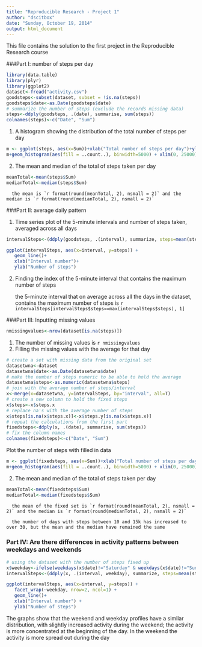 ```yaml
---
title: "Reproducible Research - Project 1"
author: "dscitbox"
date: "Sunday, October 19, 2014"
output: html_document
---
```

This file contains the solution to the first project in the Reproducible Research course

###Part I: number of steps per day
```r
library(data.table)
library(plyr)
library(ggplot2)
dataset<-fread("activity.csv")
goodsteps<-subset(dataset, subset = !is.na(steps))
goodsteps$date<-as.Date(goodsteps$date)
# summarize the number of steps (exclude the records missing data)
steps<-ddply(goodsteps, .(date), summarise, sum(steps))
colnames(steps)<-c("Date", "Sum")
```

1. A histogram showing the distribution of the total number of steps per day
```r
m <- ggplot(steps, aes(x=Sum))+xlab("Total number of steps per day")+ylab("Frequency (number of days)")
m+geom_histogram(aes(fill = ..count..), binwidth=5000) + xlim(0, 25000)
```
2. The mean and median of the total of steps taken per day
```r
meanTotal<-mean(steps$Sum)
medianTotal<-median(steps$Sum)
```
      the mean is `r format(round(meanTotal, 2), nsmall = 2)` and the median is `r format(round(medianTotal, 2), nsmall = 2)`

###Part II: average daily pattern

1. Time series plot of the 5-minute intervals and number of steps taken, averaged across all days
```r
intervalSteps<-(ddply(goodsteps, .(interval), summarize, steps=mean(steps)))
```
```r
ggplot(intervalSteps, aes(x=interval, y=steps)) + 
   geom_line()+
   xlab("Interval number")+
   ylab("Number of steps")
```

2. Finding the index of the 5-minute interval that contains the maximum number of steps

      the 5-minute interval that on average across all the days in the dataset, contains the maximum number of steps is `r intervalSteps[intervalSteps$steps==max(intervalSteps$steps), 1]`
      
###Part III: Inputting missing values
```r
nmissingvalues<-nrow(dataset[is.na(steps)])
```
1. The number of missing values is `r nmissingvalues`
2. Filling the missing values with the average for that day
```r
# create a set with missing data from the original set
datasetwna<-dataset       
datasetwna$date<-as.Date(datasetwna$date)
# make the number of steps numeric to be able to hold the average
datasetwna$steps<-as.numeric(datasetwna$steps)
# join with the average number of steps/interval
x<-merge(x=datasetwna, y=intervalSteps, by="interval", all=T)
# create a new column to hold the fixed steps
x$steps<-x$steps.x
# replace na's with the average number of steps
x$steps[is.na(x$steps.x)]<-x$steps.y[is.na(x$steps.x)]
# repeat the calculations from the first part
fixedsteps<-ddply(x, .(date), summarise, sum(steps))
# fix the column names
colnames(fixedsteps)<-c("Date", "Sum")

```

Plot the number of steps with filled in data

```r
m <- ggplot(fixedsteps, aes(x=Sum))+xlab("Total number of steps per day")+ylab("Frequency (number of days)")
m+geom_histogram(aes(fill = ..count..), binwidth=5000) + xlim(0, 25000)
```

2. The mean and median of the total of steps taken per day
```r
meanTotal<-mean(fixedsteps$Sum)
medianTotal<-median(fixedsteps$Sum)

```
      the mean of the fixed set is `r format(round(meanTotal, 2), nsmall = 2)` and the median is `r format(round(medianTotal, 2), nsmall = 2)`
      
      the number of days with steps between 10 and 15k has increased to over 30, but the mean and the median have remained the same

### Part IV: Are there differences in activity patterns between weekdays and weekends
```r
# using the dataset with the number of steps fixed up
x$weekday<-ifelse(weekdays(x$date)!="Saturday" & weekdays(x$date)!="Sunday", "Weekday", "Weekend")
intervalSteps<-(ddply(x, .(interval, weekday), summarize, steps=mean(steps)))
```

```r
ggplot(intervalSteps, aes(x=interval, y=steps)) +
   facet_wrap(~weekday, nrow=2, ncol=1) +
   geom_line()+
   xlab("Interval number") +
   ylab("Number of steps")
```

The graphs show that the weekend and weekday profiles have a similar distribution, with slightly increased activity during the weekend; the activity is more concentrated at the beginning of the day. In the weekend the activity is more spread out during the day 